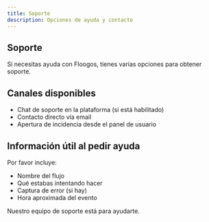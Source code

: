 ```yaml
---
title: Soporte
description: Opciones de ayuda y contacto
---
```



## Soporte

Si necesitas ayuda con Floogos, tienes varias opciones para obtener soporte.

## Canales disponibles

- Chat de soporte en la plataforma (si está habilitado)
- Contacto directo vía email
- Apertura de incidencia desde el panel de usuario

## Información útil al pedir ayuda

Por favor incluye:
- Nombre del flujo
- Qué estabas intentando hacer
- Captura de error (si hay)
- Hora aproximada del evento

Nuestro equipo de soporte está para ayudarte.